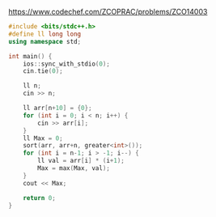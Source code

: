 https://www.codechef.com/ZCOPRAC/problems/ZCO14003

```cpp
#include <bits/stdc++.h>
#define ll long long
using namespace std;

int main() {
	ios::sync_with_stdio(0);
	cin.tie(0);

	ll n;
	cin >> n;

	ll arr[n+10] = {0};
	for (int i = 0; i < n; i++) {
		cin >> arr[i];
	}
	ll Max = 0;
	sort(arr, arr+n, greater<int>());
	for (int i = n-1; i > -1; i--) {
		ll val = arr[i] * (i+1);
		Max = max(Max, val);
	}
	cout << Max;

	return 0;
}
```
